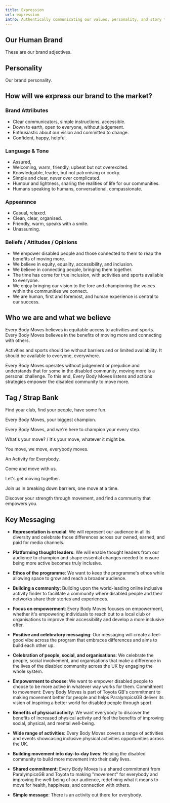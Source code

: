 ```yaml
---
title: Expression
url: expression
intro: Authentically communicating our values, personality, and story through cohesive visual, verbal, and experiential elements.
---
```



## Our Human Brand

These are our brand adjectives.

<WordGrid />

## Personality

Our brand personality.

<Balance></Balance>


## How will we express our brand to the market?

### Brand Attriibutes

- Clear communicators, simple instructions, accessible.
- Down to earth, open to everyone, without judgement.
- Enthusiastic about our vision and committed to change. 
- Confident, happy, helpful.

### Language & Tone

- Assured,
- Welcoming, warm, friendly, upbeat but not overexcited. 
- Knowledgable, leader, but not patronising or cocky.
- Simple and clear, never over complicated.  
- Humour and lightness, sharing the realities of life for our communities. 
- Humans speaking to humans, conversational, compassionate. 

### Appearance
- Casual, relaxed. 
- Clean, clear, organised.
- Friendly, warm, speaks with a smile.
- Unassuming.

### Beliefs / Attitudes / Opinions
- We empower disabled people and those connected to them to reap the benefits of moving more. 
- We believe in equity, equality, accessibility, and inclusion.
- We believe in connecting people, bringing them together. 
- The time has come for true inclusion, with activities and sports available to everyone. 
- We enjoy bringing our vision to the fore and championing the voices within the communities we connect. 
- We are human, first and foremost, and human experience is central to our success. 


## Who we are and what we believe
Every Body Moves believes in equitable access to activities and sports. Every Body Moves believes in the benefits of moving more and connecting with others. 

Activities and sports should be without barriers and or limited availability. It should be available to everyone, everywhere. 

Every Body Moves operates without judgement or prejudice and understands that for some in the disabled community, moving more is a personal challenge. To this end, Every Body Moves listens and actions strategies empower the disabled community to move more.  


## Tag / Strap Bank

Find your club, find your people, have some fun.

Every Body Moves, your biggest champion. 

Every Body Moves, and we're here to champion your every step.

What's your move? /  It's your move, whatever it might be. 

You move, we move, everybody moves. 

An Activity for Everybody.

Come and move with us.

Let's get moving together.

Join us in breaking down barriers, one move at a time.

Discover your strength through movement, and find a community that empowers you.


## Key Messaging

- **Representation is crucial**: We will represent our audience in all its diversity and celebrate those differences across our owned, earned, and paid for media channels.
- **Platforming thought leaders**: We will enable thought leaders from our audience to champion and shape essential changes needed to ensure being more active becomes truly inclusive.
- **Ethos of the programme**: We want to keep the programme's ethos while allowing space to grow and reach a broader audience.
- **Building a community**: Building upon the world-leading online inclusive activity finder to facilitate a community where disabled people and their networks share their stories and experiences.
- **Focus on empowerment**: Every Body Moves focuses on empowerment, whether it's empowering individuals to reach out to a local club or organisations to improve their accessibility and develop a more inclusive offer.
- **Positive and celebratory messaging**: Our messaging will create a feel-good vibe across the program that embraces differences and aims to build each other up.
- **Celebration of people, social, and organisations**: We celebrate the people, social involvement, and organisations that make a difference in the lives of the disabled community across the UK by engaging the whole system.

- **Empowerment to choose**: We want to empower disabled people to choose to be more active in whatever way works for them.
Commitment to movement: Every Body Moves is part of Toyota GB's commitment to making movement better for people and helps ParalympicsGB deliver its vision of inspiring a better world for disabled people through sport.
- **Benefits of physical activity**: We want everybody to discover the benefits of increased physical activity and feel the benefits of improving social, physical, and mental well-being.
- **Wide range of activities**: Every Body Moves covers a range of activities and events showcasing inclusive physical activities opportunities across the UK.


- **Building movement into day-to-day lives**: Helping the disabled community to build more movement into their daily lives.
- **Shared commitment**: Every Body Moves is a shared commitment from ParalympicsGB and Toyota to making "movement" for everybody and improving the well-being of our audience, redefining what it means to move for health, happiness, and connection with others.
- **Simple message**: There is an activity out there for everybody.



